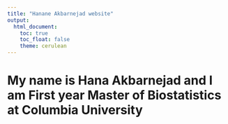 ```yaml
---
title: "Hanane Akbarnejad website"
output: 
  html_document:
    toc: true
    toc_float: false
    theme: cerulean
---
```


# My name is Hana Akbarnejad and I am First year Master of Biostatistics at Columbia University


